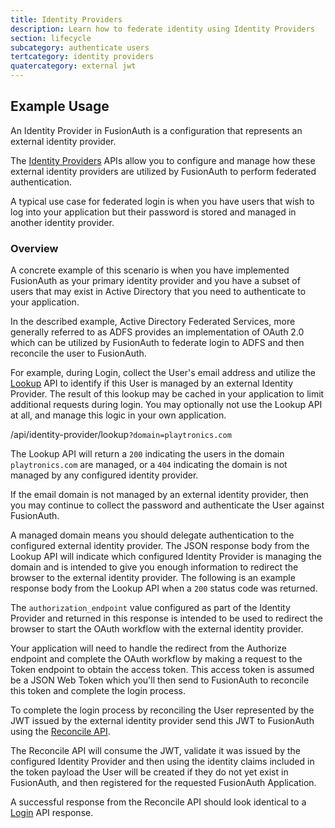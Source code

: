 ```yaml
---
title: Identity Providers
description: Learn how to federate identity using Identity Providers
section: lifecycle
subcategory: authenticate users
tertcategory: identity providers
quatercategory: external jwt
---
```


## Example Usage

An Identity Provider in FusionAuth is a configuration that represents an external identity provider.  

The [Identity Providers](/docs/apis/identity-providers/) APIs allow you to configure and manage how these external identity providers are utilized by FusionAuth to perform federated authentication.

A typical use case for federated login is when you have users that wish to log into your application but their password is stored and managed in another identity provider.

### Overview

A concrete example of this scenario is when you have implemented FusionAuth as your primary identity
provider and you have a subset of users that may exist in Active Directory that you need to authenticate to your application.

In the described example, Active Directory Federated Services, more generally referred to as ADFS provides an implementation of OAuth 2.0
which can be utilized by FusionAuth to federate login to ADFS and then reconcile the user to FusionAuth.

For example, during Login, collect the User's email address and utilize the [Lookup](/docs/apis/identity-providers/#lookup-an-identity-provider) API to
identify if this User is managed by an external Identity Provider. The result of this lookup may be cached in your application to limit additional
requests during login. You may optionally not use the Lookup API at all, and manage this logic in your own application.

<APIURI method="GET">/api/identity-provider/lookup``?domain=playtronics.com``</APIURI>

The Lookup API will return a `200` indicating the users in the domain `playtronics.com` are managed, or a `404` indicating the domain is not managed by any configured
identity provider.

If the email domain is not managed by an external identity provider, then you may continue to collect the password and authenticate the User
against FusionAuth.

A managed domain means you should delegate authentication to the configured external identity provider. The JSON response body from the Lookup API
will indicate which configured Identity Provider is managing the domain and is intended to give you enough information to redirect the browser
to the external identity provider. The following is an example response body from the Lookup API when a `200` status code was returned.

<JSON title="Example Response JSON" src="identity-providers/lookup/response.json" />

The `authorization_endpoint` value configured as part of the Identity Provider and returned in this response is intended to be used to redirect
the browser to start the OAuth workflow with the external identity provider.

Your application will need to handle the redirect from the Authorize endpoint and complete the OAuth workflow by making a request to the Token endpoint
to obtain the access token. This access token is assumed be a JSON Web Token which you'll then send to FusionAuth to reconcile this token and
complete the login process.

To complete the login process by reconciling the User represented by the JWT issued by the external identity provider send this JWT to FusionAuth
using the [Reconcile API](/docs/apis/jwt#reconcile-a-jwt-using-the-external-jwt-provider).

The Reconcile API will consume the JWT, validate it was issued by the configured Identity Provider and then using the identity claims included in the
token payload the User will be created if they do not yet exist in FusionAuth, and then registered for the requested FusionAuth Application.

A successful response from the Reconcile API should look identical to a [Login](/docs/apis/login#authenticate-a-user) API response.

